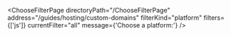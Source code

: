 

<ChooseFilterPage
  directoryPath="/ChooseFilterPage"
  address="/guides/hosting/custom-domains"
  filterKind="platform"
  filters={['js']}
  currentFilter="all"
  message={'Choose a platform:'}
/>
